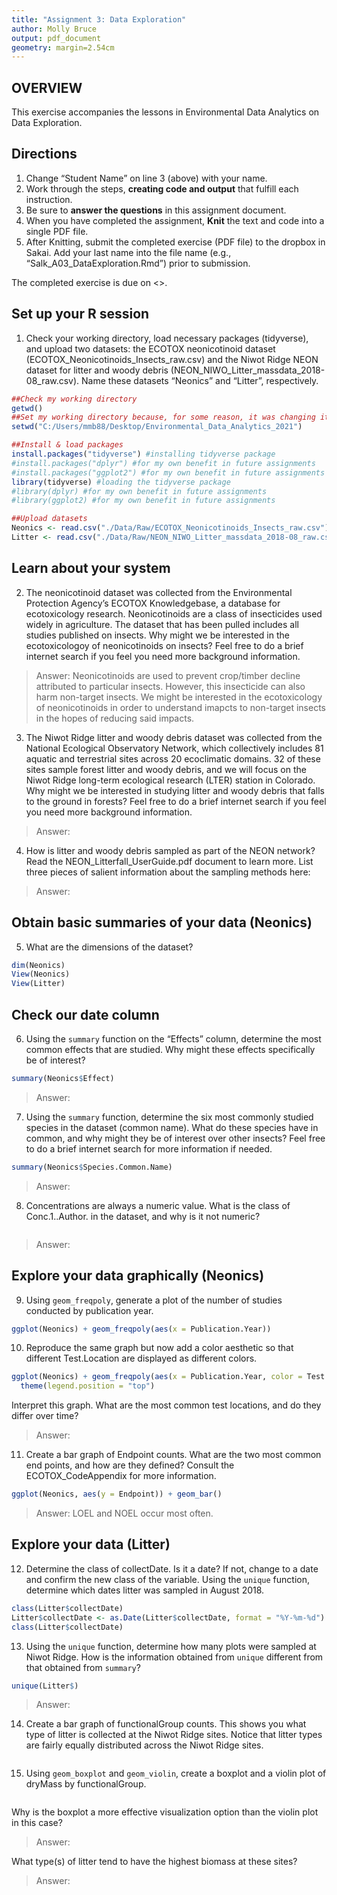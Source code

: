 ```yaml
---
title: "Assignment 3: Data Exploration"
author: Molly Bruce
output: pdf_document
geometry: margin=2.54cm
---
```


## OVERVIEW

This exercise accompanies the lessons in Environmental Data Analytics on Data Exploration. 

## Directions
1. Change "Student Name" on line 3 (above) with your name.
2. Work through the steps, **creating code and output** that fulfill each instruction.
3. Be sure to **answer the questions** in this assignment document.
4. When you have completed the assignment, **Knit** the text and code into a single PDF file.
5. After Knitting, submit the completed exercise (PDF file) to the dropbox in Sakai. Add your last name into the file name (e.g., "Salk_A03_DataExploration.Rmd") prior to submission.

The completed exercise is due on <>.

## Set up your R session

1. Check your working directory, load necessary packages (tidyverse), and upload two datasets: the ECOTOX neonicotinoid dataset (ECOTOX_Neonicotinoids_Insects_raw.csv) and the Niwot Ridge NEON dataset for litter and woody debris (NEON_NIWO_Litter_massdata_2018-08_raw.csv). Name these datasets "Neonics" and "Litter", respectively. 
```r

##Check my working directory 
getwd()
##Set my working directory because, for some reason, it was changing it to the Assignments folder and this was causing an error when I went to load by CSVs
setwd("C:/Users/mmb88/Desktop/Environmental_Data_Analytics_2021")

##Install & load packages 
install.packages("tidyverse") #installing tidyverse package 
#install.packages("dplyr") #for my own benefit in future assignments 
#install.packages("ggplot2") #for my own benefit in future assignments
library(tidyverse) #loading the tidyverse package
#library(dplyr) #for my own benefit in future assignments
#library(ggplot2) #for my own benefit in future assignments

##Upload datasets 
Neonics <- read.csv("./Data/Raw/ECOTOX_Neonicotinoids_Insects_raw.csv")
Litter <- read.csv("./Data/Raw/NEON_NIWO_Litter_massdata_2018-08_raw.csv")
```

## Learn about your system

2. The neonicotinoid dataset was collected from the Environmental Protection Agency's ECOTOX Knowledgebase, a database for ecotoxicology research. Neonicotinoids are a class of insecticides used widely in agriculture. The dataset that has been pulled includes all studies published on insects. Why might we be interested in the ecotoxicologoy of neonicotinoids on insects? Feel free to do a brief internet search if you feel you need more background information. 

> Answer: Neonicotinoids are used to prevent crop/timber decline attributed to particular insects. However, this insecticide can also harm non-target insects. We might be interested in the ecotoxicology of neonicotinoids in order to understand imapcts to non-target insects in the hopes of reducing said impacts. 

3. The Niwot Ridge litter and woody debris dataset was collected from the National Ecological Observatory Network, which collectively includes 81 aquatic and terrestrial sites across 20 ecoclimatic domains. 32 of these sites sample forest litter and woody debris, and we will focus on the Niwot Ridge long-term ecological research (LTER) station in Colorado. Why might we be interested in studying litter and woody debris that falls to the ground in forests? Feel free to do a brief internet search if you feel you need more background information. 

> Answer: 

4. How is litter and woody debris sampled as part of the NEON network? Read the NEON_Litterfall_UserGuide.pdf document to learn more. List three pieces of salient information about the sampling methods here: 

> Answer: 

## Obtain basic summaries of your data (Neonics)

5. What are the dimensions of the dataset?

```r
dim(Neonics)
View(Neonics)
View(Litter)
```

## Check our date column

6. Using the `summary` function on the "Effects" column, determine the most common effects that are studied. Why might these effects specifically be of interest?

```r
summary(Neonics$Effect)
```

> Answer: 

7. Using the `summary` function, determine the six most commonly studied species in the dataset (common name). What do these species have in common, and why might they be of interest over other insects? Feel free to do a brief internet search for more information if needed.

```r
summary(Neonics$Species.Common.Name)
```

> Answer: 

8. Concentrations are always a numeric value. What is the class of Conc.1..Author. in the dataset, and why is it not numeric?

```r

```

> Answer:

## Explore your data graphically (Neonics)

9. Using `geom_freqpoly`, generate a plot of the number of studies conducted by publication year. 

```r
ggplot(Neonics) + geom_freqpoly(aes(x = Publication.Year))
```

10. Reproduce the same graph but now add a color aesthetic so that different Test.Location are displayed as different colors.

```r
ggplot(Neonics) + geom_freqpoly(aes(x = Publication.Year, color = Test.Location)) + 
  theme(legend.position = "top")
```

Interpret this graph. What are the most common test locations, and do they differ over time?

> Answer: 

11. Create a bar graph of Endpoint counts. What are the two most common end points, and how are they defined? Consult the ECOTOX_CodeAppendix for more information. 

```r
ggplot(Neonics, aes(y = Endpoint)) + geom_bar()
```

> Answer: LOEL and NOEL occur most often.

## Explore your data (Litter)

12. Determine the class of collectDate. Is it a date? If not, change to a date and confirm the new class of the variable. Using the `unique` function, determine which dates litter was sampled in August 2018. 
```r
class(Litter$collectDate)
Litter$collectDate <- as.Date(Litter$collectDate, format = "%Y-%m-%d")
class(Litter$collectDate)
```

13. Using the `unique` function, determine how many plots were sampled at Niwot Ridge. How is the information obtained from `unique` different from that obtained from `summary`?

```r
unique(Litter$)
```

> Answer: 

14. Create a bar graph of functionalGroup counts. This shows you what type of litter is collected at the Niwot Ridge sites. Notice that litter types are fairly equally distributed across the Niwot Ridge sites.
```r

```

15. Using `geom_boxplot` and `geom_violin`, create a boxplot and a violin plot of dryMass by functionalGroup. 
```r

```

Why is the boxplot a more effective visualization option than the violin plot in this case?

> Answer: 

What type(s) of litter tend to have the highest biomass at these sites? 

> Answer: 